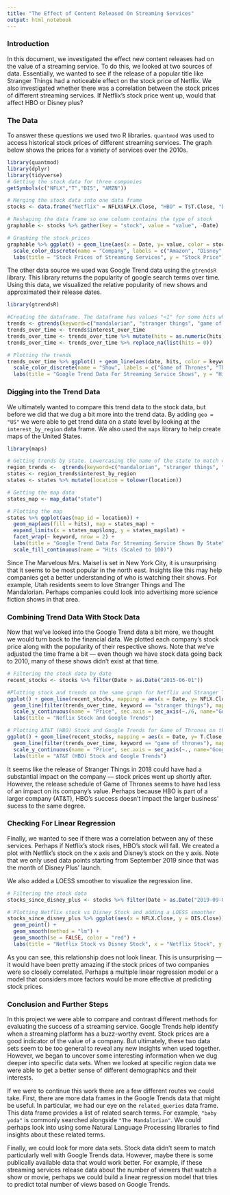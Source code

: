 ---
title: "The Effect of Content Released On Streaming Services"
output: html_notebook
---

### Introduction

In this document, we investigated the effect new content releases had on the value of a streaming service. To do this, we looked at two sources of data. Essentially, we wanted to see if the release of a popular title like Stranger Things had a noticeable effect on the stock price of Netflix. We also investigated whether there was a correlation between the stock prices of different streaming services. If Netflix's stock price went up, would that affect HBO or Disney plus?

### The Data

To answer these questions we used two R libraries. `quantmod` was used to access historical stock prices of different streaming services. The graph below shows the prices for a variety of services over the 2010s.


```{r}
library(quantmod)
library(dplyr)
library(tidyverse)
# Getting the stock data for three companies
getSymbols(c("NFLX","T","DIS", "AMZN"))

# Merging the stock data into one data frame
stocks <- data.frame("Netflix" = NFLX$NFLX.Close, "HBO" = T$T.Close, "Disney"=DIS$DIS.Close, "Amazon" = AMZN$AMZN.Close, "Date" = as.Date(row.names(as.data.frame(NFLX))))

# Reshaping the data frame so one column contains the type of stock
graphable <- stocks %>% gather(key = "stock", value = "value", -Date)

# Graphing the stock prices
graphable %>% ggplot() + geom_line(aes(x = Date, y= value, color = stock)) +
  scale_color_discrete(name = "Company", labels = c("Amazon", "Disney", "Netflix", "AT&T (HBO)")) + 
  labs(title = "Stock Prices of Streaming Services", y = "Stock Price")

```

The other data source we used was Google Trend data using the `gtrendsR` library. This library returns the popularity of google search terms over time. Using this data, we visualized the relative popularity of new shows and approximated their release dates.

```{r}
library(gtrendsR)

#Creating the dataframe. The dataframe has values "<1" for some hits which we've changed to "0"
trends <- gtrends(keyword=c("mandalorian", "stranger things", "game of thrones", "the marvelous mrs maisel"))
trends_over_time <- trends$interest_over_time
trends_over_time <- trends_over_time %>% mutate(hits = as.numeric(hits))
trends_over_time <- trends_over_time %>% replace_na(list(hits = 0))

# Plotting the trends
trends_over_time %>% ggplot() + geom_line(aes(date, hits, color = keyword)) +
  scale_color_discrete(name = "Show", labels = c("Game of Thrones", "The Mandalorian", "Stranger Things", "The Marvelous Mrs. Maisel" )) + 
  labs(title = "Google Trend Data For Streaming Service Shows", y = "Hits (Normalized to be between 0 and 1000", x = "Date")

```

### Digging into the Trend Data

We ultimately wanted to compare this trend data to the stock data, but before we did that we dug a bit more into the trend data. By adding `geo = "US"` we were able to get trend data on a state level by looking at the `interest_by_region` data frame. We also used the `maps` library to help create maps of the United States.

```{r}
library(maps)

# Getting trends by state. Lowercasing the name of the state to match with the map data
region_trends <-  gtrends(keyword=c("mandalorian", "stranger things", "game of thrones", "the marvelous mrs maisel"), geo = "US")
states <- region_trends$interest_by_region
states <- states %>% mutate(location = tolower(location))

# Getting the map data
states_map <- map_data("state")

# Plotting the map
states %>% ggplot(aes(map_id = location)) +
  geom_map(aes(fill = hits), map = states_map) +
  expand_limits(x = states_map$long, y = states_map$lat) + 
  facet_wrap(~ keyword, nrow = 2) + 
  labs(title = "Google Trend Data For Streaming Service Shows By State", x = "Longitude", y = "Latitude") + 
  scale_fill_continuous(name = "Hits (Scaled to 100)")
```

Since The Marvelous Mrs. Maisel is set in New York City, it is unsurprising that it seems to be most popular in the north east. Insights like this may help companies get a better understanding of who is watching their shows. For example, Utah residents seem to love Stranger Things and The Mandalorian. Perhaps companies could look into advertising more science fiction shows in that area.

### Combining Trend Data With Stock Data

Now that we've looked into the Google Trend data a bit more, we thought we would turn back to the financial data. We plotted each company's stock price along with the popularity of their respective shows. Note that we've adjusted the time frame a bit &mdash; even though we have stock data going back to 2010, many of these shows didn't exist at that time.

```{r}
# Filtering the stock data by date
recent_stocks <- stocks %>% filter(Date > as.Date("2015-06-01"))

#Plotting stock and trends on the same graph for Netflix and Stranger Things. Note that we adjust the scale of the Trends axis
ggplot() + geom_line(recent_stocks, mapping = aes(x = Date, y= NFLX.Close, color = "Price of Netflix Stock")) + 
  geom_line(filter(trends_over_time, keyword == "stranger things"), mapping = aes(as.Date(date), hits*6, color = "Stranger Things Google Trends Hits")) +
  scale_y_continuous(name = "Price", sec.axis = sec_axis(~./6, name="Google Trends Hits")) + 
  labs(title = "Neflix Stock and Google Trends")

# Plotting AT&T (HBO) Stock and Google Trends for Game of Thrones on the same graph
ggplot() + geom_line(recent_stocks, mapping = aes(x = Date, y= T.Close, color = "Price of AT&T (HBO) Stock")) + 
  geom_line(filter(trends_over_time, keyword == "game of thrones"), mapping = aes(as.Date(date), hits, color = "Game of Thrones Google Trends Hits")) +
  scale_y_continuous(name = "Price", sec.axis = sec_axis(~., name="Google Trends Hits")) + 
  labs(title = "AT&T (HBO) Stock and Google Trends")
```

It seems like the release of Stranger Things in 2018 could have had a substantial impact on the company &mdash; stock prices went up shortly after. However, the release schedule of Game of Thrones seems to have had less of an impact on its company's value. Perhaps because HBO is part of a larger company (AT&T), HBO's success doesn't impact the larger business' sucess to the same degree.

### Checking For Linear Regression

Finally, we wanted to see if there was a correlation between any of these services. Perhaps if Netflix's stock rises, HBO's stock will fall. We created a plot with Netflix's stock on the x axis and Disney's stock on the y axis. Note that we only used data points starting from September 2019 since that was the month of Disney Plus' launch.

We also added a LOESS smoother to visualize the regression line.

```{r}
# Filtering the stock data
stocks_since_disney_plus <- stocks %>% filter(Date > as.Date("2019-09-01"))

# Plotting Netflix stock vs Disney Stock and adding a LOESS smoother
stocks_since_disney_plus %>% ggplot(aes(x = NFLX.Close, y = DIS.Close)) +
  geom_point() +
  geom_smooth(method = "lm") +
  geom_smooth(se = FALSE, color = "red") + 
  labs(title = "Netflix Stock vs Disney Stock", x = "Netflix Stock", y = "Disney Stock")

```

As you can see, this relationship does not look linear. This is unsurprising &mdash; it would have been pretty amazing if the stock prices of two companies were so closely correlated. Perhaps a multiple linear regression model or a model that considers more factors would be more effective at predicting stock prices.

### Conclusion and Further Steps

In this project we were able to compare and contrast different methods for evaluating the success of a streaming service. Google Trends help identify when a streaming platform has a buzz-worthy event. Stock prices are a good indicator of the value of a company. But ultimately, these two data sets seem to be too general to reveal any new insights when used together. However, we began to uncover some interesting information when we dug deeper into specific data sets. When we looked at specific region data we were able to get a better sense of different demographics and their interests.

If we were to continue this work there are a few different routes we could take. First, there are more data frames in the Google Trends data that might be useful. In particular, we had our eye on the `related_queries` data frame. This data frame provides a list of related search terms. For example, `"baby yoda"` is commonly searched alongside `"The Mandalorian"`. We could perhaps look into using some Natural Language Processing libraries to find insights about these related terms.

Finally, we could look for more data sets. Stock data didn't seem to match particularly well with Google Trends data. However, maybe there is some publically available data that would work better. For example, if these streaming services release data about the number of viewers that watch a show or movie, perhaps we could build a linear regression model that tries to predict total number of views based on Google Trends.